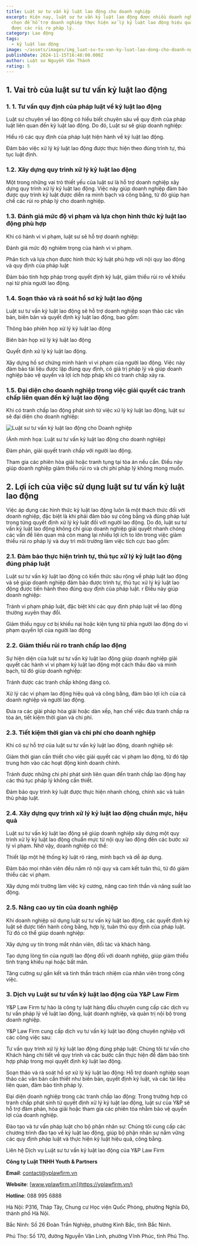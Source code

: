 ```yaml
---
title: Luật sư tư vấn kỷ luật lao động cho doanh nghiệp
excerpt: Hiện nay, luật sư tư vấn kỷ luật lao động được nhiều doanh nghiệp lựa
  chọn để hỗ trợ doanh nghiệp thực hiện xử lý kỷ luật lao động hiệu quả và tránh
  được các rủi ro pháp lý.
category: Lao động
tags:
  - kỷ luật lao động
image: ~/assets/images/img_luat-su-tu-van-ky-luat-lao-dong-cho-doanh-nghiep.jpg
publishDate: 2024-11-15T16:48:00.000Z
author: Luật sư Nguyễn Văn Thành
rating: 5
---
```

## 1. Vai trò của luật sư tư vấn kỷ luật lao động

### 1. 1. Tư vấn quy định của pháp luật về kỷ luật lao động

Luật sư chuyên về lao động có hiểu biết chuyên sâu về quy định của pháp luật liên quan đến kỷ luật lao động. Do đó, Luật sư sẽ giúp doanh nghiệp:

Hiểu rõ các quy định của pháp luật hiện hành về kỷ luật lao động.

Đảm bảo việc xử lý kỷ luật lao động được thực hiện theo đúng trình tự, thủ tục luật định.

### 1.2. Xây dựng quy trình xử lý kỷ luật lao động

Một trong những vai trò thiết yếu của luật sư là hỗ trợ doanh nghiệp xây dựng quy trình xử lý kỷ luật lao động. Việc này giúp doanh nghiệp đảm bảo được quy trình kỷ luật được diễn ra minh bạch và công bằng, từ đó giúp hạn chế các rủi ro pháp lý cho doanh nghiệp.

### 1.3. Đánh giá mức độ vi phạm và lựa chọn hình thức kỷ luật lao động phù hợp

Khi có hành vi vi phạm, luật sư sẽ hỗ trợ doanh nghiệp:

Đánh giá mức độ nghiêm trọng của hành vi vi phạm.

Phân tích và lựa chọn được hình thức kỷ luật phù hợp với nội quy lao động và quy định của pháp luật

Đảm bảo tính hợp pháp  trong quyết định kỷ luật, giảm thiểu rủi ro về khiếu nại từ phía người lao động.

### 1.4. Soạn thảo và rà soát hồ sơ kỷ luật lao động

Luật sư tư vấn kỷ luật lao động sẽ hỗ trợ doanh nghiệp soạn thảo các văn bản, biên bản và quyết định kỷ luật lao động, bao gồm:

Thông báo phiên họp xử  lý kỷ luật lao động

Biên bản họp xử lý kỷ luật lao động

Quyết định xử lý kỷ luật lao động.

Xây dựng hồ sơ chứng minh hành vi vi phạm của người lao động. Việc này đảm bảo tài liệu được lập đúng quy định, có giá trị pháp lý và giúp doanh nghiệp bảo vệ quyền và lợi ích hợp pháp khi có tranh chấp xảy ra. 

### 1.5. Đại diện cho doanh nghiệp trong việc giải quyết các tranh chấp liên quan đến kỷ luật lao động

Khi có tranh chấp lao động phát sinh từ việc xử lý kỷ luật lao động, luật sư sẽ đại diện cho doanh nghiệp:

![Luật sư tư vấn kỷ luật lao động cho Doanh nghiệp](~/assets/images/luat-su-tu-van-ky-luat-lao-dong-cho-doanh-nghiep.jpg "Luật sư tư vấn kỷ luật lao động cho Doanh nghiệp")

(Ảnh minh họa: Luật sư tư vấn kỷ luật lao động cho doanh nghiệp)

Đàm phán, giải quyết tranh chấp với người lao động.

Tham gia các phiên hòa giải hoặc tranh tụng tại tòa án nếu cần. Điều này giúp doanh nghiệp giảm thiểu rủi ro và chi phí pháp lý không mong muốn.

## 2. Lợi ích của việc sử dụng luật sư tư vấn kỷ luật lao động

Việc áp dụng các hình thức kỷ luật lao động luôn là một thách thức đối với doanh nghiệp, đặc biệt là khi phải đảm bảo sự công bằng và đúng pháp luật trong từng quyết định xử lý kỷ luật đối với người lao động. Do đó, luật sư tư vấn kỷ luật lao động không chỉ giúp doanh nghiệp giải quyết nhanh chóng các vấn đề liên quan mà còn mang lại nhiều lợi ích to lớn trong việc giảm thiểu rủi ro pháp lý và duy trì môi trường làm việc tích cực bao gồm: 

### 2.1. Đảm bảo thực hiện trình tự, thủ tục xử lý kỷ luật lao động đúng pháp luật

Luật sư tư vấn kỷ luật lao động có kiến thức sâu rộng về pháp luật lao động và sẽ giúp doanh nghiệp đảm bảo được trình tự, thủ tục xử lý kỷ luật lao động được tiến hành theo đúng quy định của pháp luật. r Điều này giúp doanh nghiệp:

Tránh vi phạm pháp luật, đặc biệt khi các quy định pháp luật về lao động thường xuyên thay đổi.

Giảm thiểu nguy cơ bị khiếu nại hoặc kiện tụng từ phía người lao động do vi phạm quyền lợi của người lao động

### 2.2. Giảm thiểu rủi ro tranh chấp lao động

Sự hiện diện của luật sư tư vấn kỷ luật lao động giúp doanh nghiệp giải quyết các hành vi vi phạm kỷ luật lao động một cách thấu đáo và minh bạch, từ đó giúp doanh nghiệp:

Tránh được các tranh chấp không đáng có.

Xử lý các vi phạm lao động hiệu quả và công bằng, đảm bảo lợi ích của cả doanh nghiệp và người lao động.

Đưa ra các giải pháp hòa giải hoặc dàn xếp, hạn chế việc đưa tranh chấp ra tòa án, tiết kiệm thời gian và chi phí.

### 2.3. Tiết kiệm thời gian và chi phí cho doanh nghiệp

Khi có sự hỗ trợ của luật sư tư vấn kỷ luật lao động, doanh nghiệp sẽ:

Giảm thời gian cần thiết cho việc giải quyết các vi phạm lao động, từ đó tập trung hơn vào các hoạt động kinh doanh chính.

Tránh được những chi phí phát sinh liên quan đến tranh chấp lao động hay các thủ tục pháp lý không cần thiết.

Đảm bảo quy trình kỷ luật được thực hiện nhanh chóng, chính xác và tuân thủ pháp luật.

### 2.4. Xây dựng quy trình xử lý kỷ luật lao động chuẩn mực, hiệu quả

Luật sư tư vấn kỷ luật lao động sẽ giúp doanh nghiệp xây dựng một quy trình xử lý kỷ luật lao động chuẩn mực từ nội quy lao động đến các bước xử lý vi phạm. Nhờ vậy, doanh nghiệp có thể:

Thiết lập một hệ thống kỷ luật rõ ràng, minh bạch và dễ áp dụng.

Đảm bảo mọi nhân viên đều nắm rõ nội quy và cam kết tuân thủ, từ đó giảm thiểu các vi phạm.

Xây dựng môi trường làm việc kỷ cương, nâng cao tinh thần và năng suất lao động.

### 2.5. Nâng cao uy tín của doanh nghiệp

Khi doanh nghiệp sử dụng luật sư tư vấn kỷ luật lao động, các quyết định kỷ luật sẽ được tiến hành công bằng, hợp lý, tuân thủ quy định của pháp luật. Từ đó có thể giúp doanh nghiệp:

Xây dựng uy tín  trong mắt nhân viên, đối tác và khách hàng.

Tạo dựng lòng tin của người lao động đối với doanh nghiệp, giúp giảm thiểu tình trạng khiếu nại hoặc bất mãn.

Tăng cường sự gắn kết và tinh thần trách nhiệm của nhân viên trong công việc.

### 3. Dịch vụ Luật sư tư vấn kỷ luật lao động của Y&P Law Firm

Y&P Law Firm tự hào là công ty luật hàng đầu chuyên cung cấp các dịch vụ tư vấn pháp lý về luật lao động, luật doanh nghiệp, và quản trị nội bộ trong doanh nghiệp. 

Y&P Law Firm cung cấp dịch vụ tư vấn kỷ luật lao động chuyên nghiệp với các công việc sau:

Tư vấn quy trình xử lý kỷ luật lao động đúng pháp luật: Chúng tôi tư vấn cho Khách hàng chi tiết về quy trình và các bước cần thực hiện để đảm bảo tính hợp pháp trong mọi quyết định kỷ luật lao động.

Soạn thảo và rà soát hồ sơ xử lý kỷ luật lao động: Hỗ trợ doanh nghiệp soạn thảo các văn bản cần thiết như biên bản, quyết định kỷ luật, và các tài liệu liên quan, đảm bảo tính pháp lý.

Đại diện doanh nghiệp trong các tranh chấp lao động: Trong trường hợp có tranh chấp phát sinh từ quyết định xử lý kỷ luật lao động, luật sư của Y&P sẽ hỗ trợ đàm phán, hòa giải hoặc tham gia các phiên tòa nhằm bảo vệ quyền lợi của doanh nghiệp.

Đào tạo và tư vấn pháp luật cho bộ phận nhân sự: Chúng tôi cung cấp các chương trình đào tạo về kỷ luật lao động, giúp bộ phận nhân sự nắm vững các quy định pháp luật và thực hiện kỷ luật hiệu quả, công bằng.

Liên hệ Dịch vụ Luật sư tư vấn kỷ luật lao động của Y&P Law Firm

**Công ty Luật TNHH Youth & Partners**

**Email**: contact@yplawfirm.vn

**Website**: [www.yplawfirm.vn](https://yplawfirm.vn/)

**Hotline**: 088 995 6888

Hà Nội: P316, Tháp Tây, Chung cư Học viện Quốc Phòng, phường Nghĩa Đô, thành phố Hà Nội.

Bắc Ninh: Số 26 Đoàn Trần Nghiệp, phường Kinh Bắc, tỉnh Bắc Ninh.

Phú Thọ: Số 170, đường Nguyễn Văn Linh, phường Vĩnh Phúc, tỉnh Phú Thọ.
